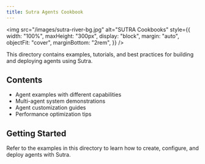 ```yaml
---
title: Sutra Agents Cookbook
---
```


<img
  src="/images/sutra-river-bg.jpg"
  alt="SUTRA Cookbooks"
  style={{
    width: "100%",
    maxHeight: "300px",
    display: "block",
    margin: "auto",
    objectFit: "cover",
    marginBottom: "2rem",
  }}
/>

This directory contains examples, tutorials, and best practices for building and deploying agents using Sutra.

## Contents

- Agent examples with different capabilities
- Multi-agent system demonstrations
- Agent customization guides
- Performance optimization tips

## Getting Started

Refer to the examples in this directory to learn how to create, configure, and deploy agents with Sutra.
